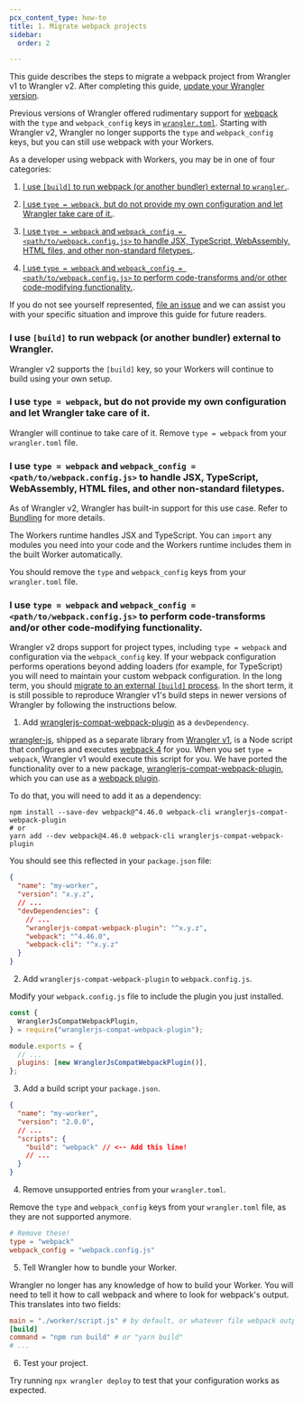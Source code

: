 ```yaml
---
pcx_content_type: how-to
title: 1. Migrate webpack projects
sidebar:
  order: 2

---
```


This guide describes the steps to migrate a webpack project from Wrangler v1 to Wrangler v2. After completing this guide, [update your Wrangler version](/workers/wrangler/migration/v1-to-v2/update-v1-to-v2/).

Previous versions of Wrangler offered rudimentary support for [webpack](https://webpack.js.org/) with the `type` and `webpack_config` keys in [`wrangler.toml`](/workers/wrangler/configuration/). Starting with Wrangler v2, Wrangler no longer supports the `type` and `webpack_config` keys, but you can still use webpack with your Workers.

As a developer using webpack with Workers, you may be in one of four categories:

1. [I use `[build]` to run webpack (or another bundler) external to `wrangler`.](#i-use-build-to-run-webpack-or-another-bundler-external-to-wrangler).

2. [I use `type = webpack`, but do not provide my own configuration and let Wrangler take care of it.](#i-use-type--webpack-but-do-not-provide-my-own-configuration-and-let-wrangler-take-care-of-it).

3. [I use `type = webpack` and `webpack_config = <path/to/webpack.config.js>` to handle JSX, TypeScript, WebAssembly, HTML files, and other non-standard filetypes.](#i-use-type--webpack-and-webpack_config--pathtowebpackconfigjs-to-handle-jsx-typescript-webassembly-html-files-and-other-non-standard-filetypes).

4. [I use `type = webpack` and `webpack_config = <path/to/webpack.config.js>` to perform code-transforms and/or other code-modifying functionality.](#i-use-type--webpack-and-webpack_config--pathtowebpackconfigjs-to-perform-code-transforms-andor-other-code-modifying-functionality).

If you do not see yourself represented, [file an issue](https://github.com/cloudflare/workers-sdk/issues/new/choose) and we can assist you with your specific situation and improve this guide for future readers.

### I use `[build]` to run webpack (or another bundler) external to Wrangler.

Wrangler v2 supports the `[build]` key, so your Workers will continue to build using your own setup.

### I use `type = webpack`, but do not provide my own configuration and let Wrangler take care of it.

Wrangler will continue to take care of it. Remove `type = webpack` from your `wrangler.toml` file.

### I use `type = webpack` and `webpack_config = <path/to/webpack.config.js>` to handle JSX, TypeScript, WebAssembly, HTML files, and other non-standard filetypes.

As of Wrangler v2, Wrangler has built-in support for this use case. Refer to [Bundling](/workers/wrangler/bundling/) for more details.

The Workers runtime handles JSX and TypeScript. You can `import` any modules you need into your code and the Workers runtime includes them in the built Worker automatically.

You should remove the `type` and `webpack_config` keys from your `wrangler.toml` file.

### I use `type = webpack` and `webpack_config = <path/to/webpack.config.js>` to perform code-transforms and/or other code-modifying functionality.

Wrangler v2 drops support for project types, including `type = webpack` and configuration via the `webpack_config` key. If your webpack configuration performs operations beyond adding loaders (for example, for TypeScript) you will need to maintain your custom webpack configuration. In the long term, you should [migrate to an external `[build]` process](/workers/wrangler/custom-builds/). In the short term, it is still possible to reproduce Wrangler v1's build steps in newer versions of Wrangler by following the instructions below.

1. Add [wranglerjs-compat-webpack-plugin](https://www.npmjs.com/package/wranglerjs-compat-webpack-plugin) as a `devDependency`.

[wrangler-js](https://www.npmjs.com/package/wrangler-js), shipped as a separate library from [Wrangler v1](https://www.npmjs.com/package/@cloudflare/wrangler/v/1.19.11), is a Node script that configures and executes [webpack 4](https://unpkg.com/browse/wrangler-js@0.1.11/package.json) for you. When you set `type = webpack`, Wrangler v1 would execute this script for you. We have ported the functionality over to a new package, [wranglerjs-compat-webpack-plugin](https://www.npmjs.com/package/wranglerjs-compat-webpack-plugin), which you can use as a [webpack plugin](https://v4.webpack.js.org/configuration/plugins/).

To do that, you will need to add it as a dependency:

```
npm install --save-dev webpack@^4.46.0 webpack-cli wranglerjs-compat-webpack-plugin
# or
yarn add --dev webpack@4.46.0 webpack-cli wranglerjs-compat-webpack-plugin
```

You should see this reflected in your `package.json` file:

```json
{
  "name": "my-worker",
  "version": "x.y.z",
  // ...
  "devDependencies": {
    // ...
    "wranglerjs-compat-webpack-plugin": "^x.y.z",
    "webpack": "^4.46.0",
    "webpack-cli": "^x.y.z"
  }
}
```

2. Add `wranglerjs-compat-webpack-plugin` to `webpack.config.js`.

Modify your `webpack.config.js` file to include the plugin you just installed.

```js
const {
  WranglerJsCompatWebpackPlugin,
} = require("wranglerjs-compat-webpack-plugin");

module.exports = {
  // ...
  plugins: [new WranglerJsCompatWebpackPlugin()],
};
```

3. Add a build script your `package.json`.

```json
{
  "name": "my-worker",
  "version": "2.0.0",
  // ...
  "scripts": {
    "build": "webpack" // <-- Add this line!
    // ...
  }
}
```

4. Remove unsupported entries from your `wrangler.toml`.

Remove the `type` and `webpack_config` keys from your `wrangler.toml` file, as they are not supported anymore.


<WranglerConfig>

```toml
# Remove these!
type = "webpack"
webpack_config = "webpack.config.js"
```

</WranglerConfig>

5. Tell Wrangler how to bundle your Worker.

Wrangler no longer has any knowledge of how to build your Worker. You will need to tell it how to call webpack and where to look for webpack's output. This translates into two fields:


<WranglerConfig>

```toml
main = "./worker/script.js" # by default, or whatever file webpack outputs
[build]
command = "npm run build" # or "yarn build"
# ...
```

</WranglerConfig>

6. Test your project.

Try running `npx wrangler deploy` to test that your configuration works as expected.
